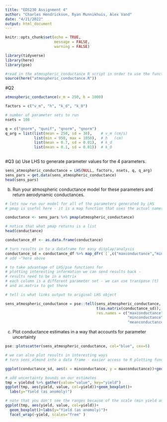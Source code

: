 ```yaml
---
title: "EDS230 Assignment 4"
author: "Charles Hendrickson, Ryan Munnikhuis, Alex Vand"
date: "4/21/2022"
output: html_document
---
```


```r
knitr::opts_chunk$set(echo = TRUE,
                      message = FALSE, 
                      warning = FALSE)

library(tidyverse)
library(here)
library(pse)

#read in the atmospheric_conductance R script in order to use the function in this RMD 
source(here("atmospheric_conductance.R"))
```



#Q2
```r
atmospheric_conductance(v_m = 250, h = 1000)
```


```r
factors = c("v_m", "h", "k_d", "k_0")
```

```r
# number of parameter sets to run
nsets = 100
```

```r
q = c("qnorm", "qunif", "qnorm", "qnorm")
q_arg = list(list(mean = 250, sd = 30),    # v_m (cm/s)
             list(min = 950, max = 1050),  # h   (cm)
             list(mean = 0.7, sd = 0.01),  # k_d
             list(mean = 0.1, sd = 0.01))  # k_0
             
```


#Q3
(a) Use LHS to generate parameter values for the 4 parameters.

```r
sens_atmospheric_conductance = LHS(NULL, factors, nsets, q, q_arg)
sens_pars = get.data(sens_atmospheric_conductance)
head(sens_pars)
```

(b) Run your atmospheric conductance model for these parameters and return aerodynamic conductances.

```r
# lets now run our model for all of the parameters generated by LHS
# pmap is useful here - it is a map function that uses the actual names of input parameters

conductance <- sens_pars %>% pmap(atmospheric_conductance)

# notice that what pmap returns is a list 
head(conductance)

conductance_df <- as.data.frame(conductance)
```


```r
# turn results in to a dataframe for easy display/analysis
conductance_sd = conductance_df %>% map_dfr(`[`,c("maxconductance","minconductance","meanconductance"))
# add ~^here above

# to take advantage of LHS/pse functions for 
# plotting interesting information we can send results back - 
# results need to be in a matrix
# each column is a different parameter set - we can use transpose (t)
# and as.matrix to get there

# tell is what links output to original LHS object

sens_atmospheric_conductance = pse::tell(sens_atmospheric_conductance,
                                         t(as.matrix(conductance_sd)),
                                         res.names = c("maxconductance",
                                                       "minconductance",
                                                       "meanconductance"))
```



(c) Plot conductance estimates in a way that accounts for parameter uncertainty
```r
pse::plotscatter(sens_atmospheric_conductance, col="blue", cex=5)
```


```r
# we can also plot results in interesting ways
# turn sens_almond into a data frame - easier access to R plotting functions

ggplot(conductance_sd, aes(x = minconductance, y = maxconductance))+geom_point()+labs(y="Max Atmospheric Conductance ", "Min Atmospheric Conductance")
```



```r
# add uncertainty bounds on our estimates
tmp = yieldsd %>% gather(value="value", key="yield")
ggplot(tmp, aes(yield, value, col=yield))+geom_boxplot()+
  labs(y="Yield (as anomoly)")
```



```r
# note that you don't see the ranges because of the scale (min yield anomoly much smaller than max) - here's a more informative way to graph
ggplot(tmp, aes(yield, value, col=yield))+
  geom_boxplot()+labs(y="Yield (as anomoly)")+
  facet_wrap(~yield, scales="free" )
```








